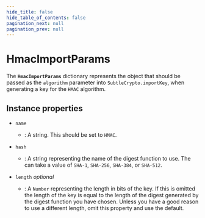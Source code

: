 ```yaml
---
hide_title: false
hide_table_of_contents: false
pagination_next: null
pagination_prev: null
---
```

# HmacImportParams

The **`HmacImportParams`** dictionary represents the object that should be passed as the `algorithm` parameter into `SubtleCrypto.importKey`, when generating a key for the `HMAC` algorithm.

## Instance properties

- `name`
  - : A string. This should be set to `HMAC`.
- `hash`

  - : A string representing the name of the digest function to use. The can take a value of `SHA-1`, `SHA-256`, `SHA-384`, or `SHA-512`.

- `length` _optional_
  - : A `Number` representing the length in bits of the key. If this is omitted the length of the key is equal to the length of the digest generated by the digest function you have chosen. Unless you have a good reason to use a different length, omit this property and use the default.

